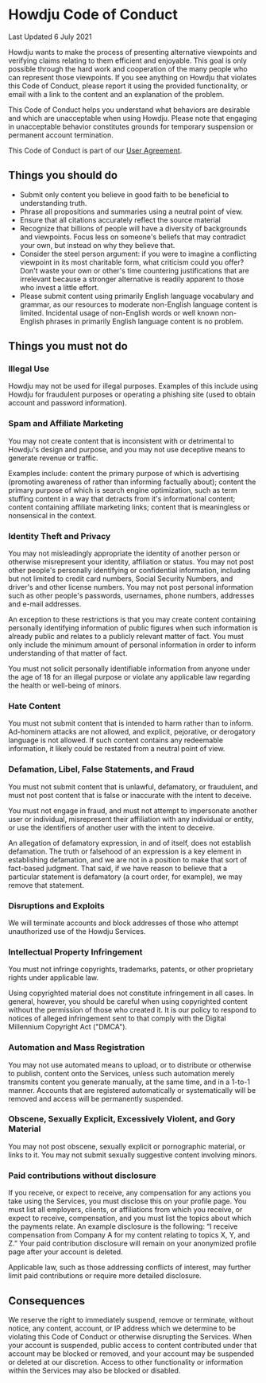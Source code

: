 # Howdju Code of Conduct


Last Updated 6 July 2021

Howdju wants to make the process of presenting alternative viewpoints and
verifying claims relating to them efficient and enjoyable. This goal is only
possible through the hard work and cooperation of the many people who can
represent those viewpoints. If you see anything on Howdju that violates this
Code of Conduct, please report it using the provided functionality, or email
<EmailAddress username="report" /> with a link to the content and an explanation
of the problem.

This Code of Conduct helps you understand what behaviors are desirable and which
are unacceptable when using Howdju. Please note that engaging in unacceptable
behavior constitutes grounds for temporary suspension or permanent account
termination.

This Code of Conduct is part of our [User Agreement](/policies/user-agreement).

## Things you should do

- Submit only content you believe in good faith to be beneficial to
  understanding truth.
- Phrase all propositions and summaries using a neutral point of view.
- Ensure that all citations accurately reflect the source material
- Recognize that billions of people will have a diversity of backgrounds and
  viewpoints. Focus less on someone's beliefs that may contradict your own, but
  instead on why they believe that.
- Consider the steel person argument: if you were to imagine a conflicting
  viewpoint in its most charitable form, what criticism could you offer? Don't
  waste your own or other's time countering justifications that are irrelevant
  because a stronger alternative is readily apparent to those who invest a
  little effort.
- Please submit content using primarily English language vocabulary and grammar,
  as our resources to moderate non-English language content is limited.
  Incidental usage of non-English words or well known non-English phrases in
  primarily English language content is no problem.

## Things you must not do

### Illegal Use

Howdju may not be used for illegal purposes. Examples of this include using
Howdju for fraudulent purposes or operating a phishing site (used to obtain
account and password information).

### Spam and Affiliate Marketing

You may not create content that is inconsistent with or detrimental to Howdju's
design and purpose, and you may not use deceptive means to generate revenue or
traffic.

Examples include: content the primary purpose of which is advertising (promoting
awareness of rather than informing factually about); content the primary purpose
of which is search engine optimization, such as term stuffing content in a way
that detracts from it's informational content; content containing affiliate
marketing links; content that is meaningless or nonsensical in the context.

### Identity Theft and Privacy

You may not misleadingly appropriate the identity of another person or otherwise
misrepresent your identity, affiliation or status. You may not post other
people's personally identifying or confidential information, including but not
limited to credit card numbers, Social Security Numbers, and driver's and other
license numbers. You may not post personal information such as other people's
passwords, usernames, phone numbers, addresses and e-mail addresses.

An exception to these restrictions is that you may create content containing
personally identifying information of public figures when such information is
already public and relates to a publicly relevant matter of fact. You must only
include the minimum amount of personal information in order to inform
understanding of that matter of fact.

You must not solicit personally identifiable information from anyone under the
age of 18 for an illegal purpose or violate any applicable law regarding the
health or well-being of minors.

### Hate Content

You must not submit content that is intended to harm rather than to inform.
Ad-hominem attacks are not allowed, and explicit, pejorative, or derogatory
language is not allowed. If such content contains any redeemable information, it
likely could be restated from a neutral point of view.

### Defamation, Libel, False Statements, and Fraud

You must not submit content that is unlawful, defamatory, or fraudulent, and
must not post content that is false or inaccurate with the intent to deceive.

You must not engage in fraud, and must not attempt to impersonate another user
or individual, misrepresent their affiliation with any individual or entity, or
use the identifiers of another user with the intent to deceive.

An allegation of defamatory expression, in and of itself, does not establish
defamation. The truth or falsehood of an expression is a key element in
establishing defamation, and we are not in a position to make that sort of
fact-based judgment. That said, if we have reason to believe that a particular
statement is defamatory (a court order, for example), we may remove that
statement.

### Disruptions and Exploits

We will terminate accounts and block addresses of those who attempt unauthorized
use of the Howdju Services.

### Intellectual Property Infringement

You must not infringe copyrights, trademarks, patents, or other proprietary
rights under applicable law.

Using copyrighted material does not constitute infringement in all cases. In
general, however, you should be careful when using copyrighted content without
the permission of those who created it. It is our policy to respond to notices
of alleged infringement sent to <EmailAddress username="legal" /> that comply
with the Digital Millennium Copyright Act ("DMCA").

### Automation and Mass Registration

You may not use automated means to upload, or to distribute or otherwise to
publish, content onto the Services, unless such automation merely transmits
content you generate manually, at the same time, and in a 1-to-1 manner.
Accounts that are registered automatically or systematically will be removed and
access will be permanently suspended.

### Obscene, Sexually Explicit, Excessively Violent, and Gory Material

You may not post obscene, sexually explicit or pornographic material, or links
to it. You may not submit sexually suggestive content involving minors.

### Paid contributions without disclosure

If you receive, or expect to receive, any compensation for any actions you take
using the Services, you must disclose this on your profile page. You must list
all employers, clients, or affiliations from which you receive, or expect to
receive, compensation, and you must list the topics about which the payments
relate. An example disclosure is the following: “I receive compensation from
Company A for my content relating to topics X, Y, and Z.” Your paid contribution
disclosure will remain on your anonymized profile page after your account is
deleted.

Applicable law, such as those addressing conflicts of interest, may further
limit paid contributions or require more detailed disclosure.

## Consequences

We reserve the right to immediately suspend, remove or terminate, without
notice, any content, account, or IP address which we determine to be violating
this Code of Conduct or otherwise disrupting the Services. When your account is
suspended, public access to content contributed under that account may be
blocked or removed, and your account may be suspended or deleted at our
discretion. Access to other functionality or information within the Services may
also be blocked or disabled.
